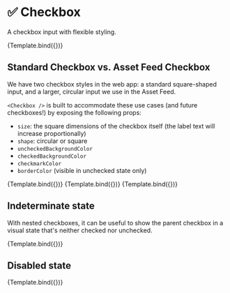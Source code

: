 
<Meta title="Checkbox" component={Checkbox} />


# ✅ Checkbox

A checkbox input with flexible styling.

<Canvas>
  <Story
    name="default"
    args={{
      label: "This is a label",
      id: "demo-checkbox",
      checked: true,
      disabled: false,
      indeterminate: false,
    }}
  >
    {Template.bind({})}
  </Story>
</Canvas>

<ArgsTable story="default" />

## Standard Checkbox vs. Asset Feed Checkbox

We have two checkbox styles in the web app: a standard square-shaped input, and a larger, circular input we use in the Asset Feed.

`<Checkbox />` is built to accommodate these use cases (and future checkboxes!) by exposing the following props:

- `size`: the square dimensions of the checkbox itself (the label text will increase proportionally)
- `shape`: circular or square
- `uncheckedBackgroundColor`
- `checkedBackgroundColor`
- `checkmarkColor`
- `borderColor` (visible in unchecked state only)

<Canvas isColumn columns={1}>
  <Story
    name="shape square"
    args={{
      label: "Standard checkbox (used in Filters, for example)",
      id: "demo-checkbox-shape-square",
      checked: true,
      shape: "square",
    }}
  >
    {Template.bind({})}
  </Story>
  <Story
    name="shape circle"
    args={{
      label: "Asset Feed-style checkbox",
      id: "demo-checkbox-shape-circle",
      checked: true,
      shape: "circle",
      checkedBackgroundColor: "var(--cc_color_button_background_primary)",
      checkmarkColor: "var(--cc_color_button_text_primary)",
      size: 24,
    }}
  >
    {Template.bind({})}
  </Story>
  <Story
    name="crazy custom checkbox"
    args={{
      label: "Crazy custom checkbox",
      id: "demo-crazy-custom-checkbox",
      checked: true,
      shape: "square",
      uncheckedBackgroundColor: "lime",
      checkedBackgroundColor: "tomato",
      checkmarkColor: "black",
      borderColor: "black",
      size: 36,
    }}
  >
    {Template.bind({})}
  </Story>
</Canvas>

## Indeterminate state

With nested checkboxes, it can be useful to show the parent checkbox in a visual state that's neither checked nor unchecked.

<Canvas>
  <Story
    name="indeterminate"
    args={{
      label: "I am indeterminate",
      id: "demo-checkbox-indeterminate",
      checked: true,
      indeterminate: true,
    }}
  >
    {Template.bind({})}
  </Story>
</Canvas>

## Disabled state

<Canvas>
  <Story
    name="disabled"
    args={{
      label: "I am disabled",
      id: "demo-checkbox-disabled",
      disabled: true,
    }}
  >
    {Template.bind({})}
  </Story>
</Canvas>

